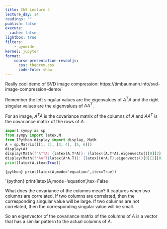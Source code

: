 ```yaml
---
title: Ch5 Lecture 4
lecture_day: 14
readings: ""
publish: false
execute: 
  cache: false
lightbox: true
filters:
    - pyodide
kernel: jupyter
format: 
    course-presentation-revealjs:
      css: theorem.css
      code-fold: show
---
```


Really cool demo of SVD image compression:
https://timbaumann.info/svd-image-compression-demo/



Remember the left singular values are the eigenvalues of $A^TA$ and the right singular values are the eigenvalues of $AA^T$.

For an image, $A^TA$ is the covariance matrix of the columns of $A$ and $AA^T$ is the covariance matrix of the rows of $A$.

```python
import sympy as sp
from sympy import latex,N
from IPython.display import display, Math
A = sp.Matrix([[1, 2], [3, 4], [5, 6]])
display(A)
display(Math(f'A^TA: {latex(A.T*A)}: {latex((A.T*A).eigenvects()[0][2][0])} {N((A.T*A).eigenvects()[0][0],2)}, {latex((A.T*A).eigenvects()[1][2][0])} {N((A.T*A).eigenvects()[1][0],2)}'))
display(Math(f'AA^T{latex(A*A.T)}: {latex((A*A.T).eigenvects()[0][2][0])} {N((A*A.T).eigenvects()[0][0],2)}, {latex((A*A.T).eigenvects()[1][2][0])} {N((A*A.T).eigenvects()[1][0],2)}, {latex((A*A.T).eigenvects()[2][2][0])} {N((A*A.T).eigenvects()[2][0],2)}'))
print(latex(A,itex=True))
```

`{python} print(latex(A,mode='equation',itex=True))`

`{python} print(latex(A,mode='equation',itex=False

What does the covariance of the columns mean? It captures when two columns are correlated. If two columns are correlated, then the corresponding singular value will be large. If two columns are not correlated, then the corresponding singular value will be small.

So an eigenvector of the covariance matrix of the columns of $A$ is a vector that has a similar pattern to the actual columns of $A$.


